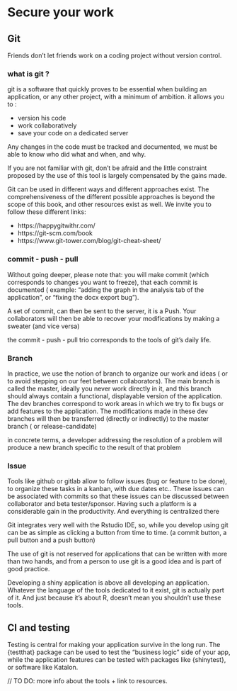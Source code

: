 # Secure your work {#secure}

## Git

Friends don't let friends work on a coding project without version control. 

### what is git ?

git is a software that quickly proves to be essential when building an application, or any other project, with a minimum of ambition. it allows you to :

+ version his code
+ work collaboratively
+ save your code on a dedicated server

Any changes in the code must be tracked and documented, we must be able to know who did what and when, and why. 


If you are not familiar with git, don't be afraid and the little constraint proposed by the use of this tool is largely compensated by the gains made.

Git can be used in different ways and different approaches exist. The comprehensiveness of the different possible approaches is beyond the scope of this book, and other resources exist as well. We invite you to follow these different links:

+ https://happygitwithr.com/
+ https://git-scm.com/book
+ https://www.git-tower.com/blog/git-cheat-sheet/



### commit - push - pull

Without going deeper, please note that:
you will make commit (which corresponds to changes you want to freeze),
that each commit is documented ( example: "adding the graph in the analysis tab of the application", or "fixing the docx export bug").

A set of commit, can then be sent to the server, it is a Push. Your collaborators will then be able to recover your modifications by making a sweater (and vice versa)

the commit - push - pull trio corresponds to the tools of git's daily life.

### Branch

In practice, we use the notion of branch to organize our work and ideas ( or to avoid stepping on our feet between collaborators).
The main branch is called the master, ideally you never work directly in it, and this branch should always contain a functional, displayable version of the application.
The dev branches correspond to work areas in which we try to fix bugs or add features to the application. The modifications made in these dev branches will then be transferred (directly or indirectly) to the master branch ( or release-candidate)

in concrete terms, a developer addressing the resolution of a problem will produce a new branch specific to the result of that problem

### Issue

Tools like github or gitlab allow to follow issues (bug or feature to be done), to organize these tasks in a kanban, with due dates etc.. These issues can be associated with commits so that these issues can be discussed between collaborator and beta tester/sponsor. Having such a platform is a considerable gain in the
productivity. And everything is centralized there

Git integrates very well with the Rstudio IDE, so, while you develop using git can be as simple as clicking a button from time to time. (a commit button, a pull button and a push button)

The use of git is not reserved for applications that can be written with more than two hands, and from a person to use git is a good idea and is part of good practice.


Developing a shiny application is above all developing an application. Whatever the language of the tools dedicated to it exist, git is actually part of it. And just because it's about R, doesn't mean you shouldn't use these tools.





## CI and testing

Testing is central for making your application survive in the long run. 
The {testthat} package can be used to test the "business logic" side of your app, while the application features can be tested with packages like {shinytest}, or software like Katalon. 

// TO DO: more info about the tools + link to resources.